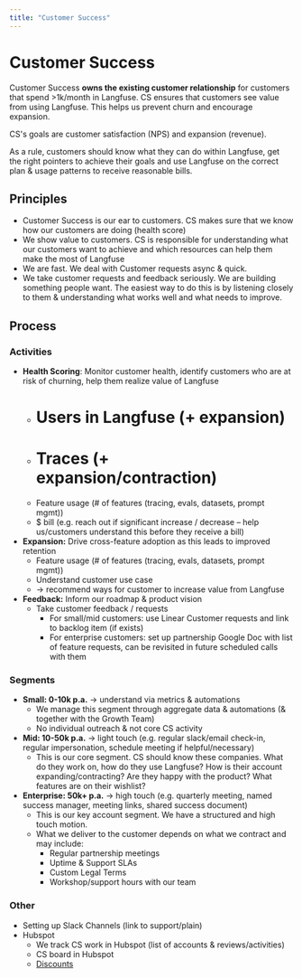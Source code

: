 ```yaml
---
title: "Customer Success"
---
```


# Customer Success

Customer Success **owns the existing customer relationship** for customers that spend >1k/month in Langfuse. CS ensures that customers see value from using Langfuse. This helps us prevent churn and encourage expansion.

CS's goals are customer satisfaction (NPS) and expansion (revenue).

As a rule, customers should know what they can do within Langfuse, get the right pointers to achieve their goals and use Langfuse on the correct plan & usage patterns to receive reasonable bills.

## Principles

- Customer Success is our ear to customers. CS makes sure that we know how our customers are doing (health score)
- We show value to customers. CS is responsible for understanding what our customers want to achieve and which resources can help them make the most of Langfuse
- We are fast. We deal with Customer requests async & quick.
- We take customer requests and feedback seriously. We are building something people want. The easiest way to do this is by listening closely to them & understanding what works well and what needs to improve.

## Process

### Activities

- **Health Scoring**: Monitor customer health, identify customers who are at risk of churning, help them realize value of Langfuse
  - # Users in Langfuse (+ expansion)
  - # Traces (+ expansion/contraction)
  - Feature usage (# of features (tracing, evals, datasets, prompt mgmt))
  - $ bill (e.g. reach out if significant increase / decrease – help us/customers understand this before they receive a bill)
- **Expansion:** Drive cross-feature adoption as this leads to improved retention
  - Feature usage (# of features (tracing, evals, datasets, prompt mgmt))
  - Understand customer use case
  - → recommend ways for customer to increase value from Langfuse
- **Feedback:** Inform our roadmap & product vision
  - Take customer feedback / requests
    - For small/mid customers: use Linear Customer requests and link to backlog item (if exists)
    - For enterprise customers: set up partnership Google Doc with list of feature requests, can be revisited in future scheduled calls with them

### Segments

- **Small: 0-10k p.a.** → understand via metrics & automations
  - We manage this segment through aggregate data & automations (& together with the Growth Team)
  - No individual outreach & not core CS activity
- **Mid: 10-50k p.a.** → light touch (e.g. regular slack/email check-in, regular impersonation, schedule meeting if helpful/necessary)
  - This is our core segment. CS should know these companies. What do they work on, how do they use Langfuse? How is their account expanding/contracting? Are they happy with the product? What features are on their wishlist?
- **Enterprise: 50k+ p.a.** → high touch (e.g. quarterly meeting, named success manager, meeting links, shared success document)
  - This is our key account segment. We have a structured and high touch motion.
  - What we deliver to the customer depends on what we contract and may include:
    - Regular partnership meetings
    - Uptime & Support SLAs
    - Custom Legal Terms
    - Workshop/support hours with our team

### Other

- Setting up Slack Channels (link to support/plain)
- Hubspot
  - We track CS work in Hubspot (list of accounts & reviews/activities)
  - CS board in Hubspot
  - [Discounts](/handbook/gtm/sales#discounting)

